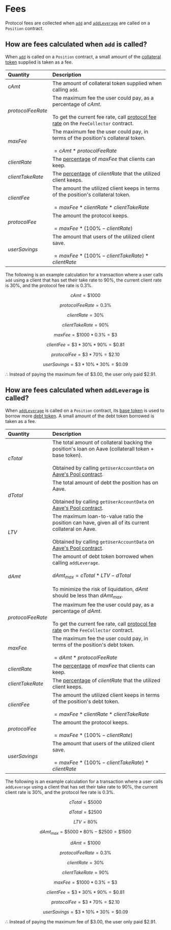 # Fees

Protocol fees are collected when [`add`](/technical-docs/contracts/position.mdx#add) and [`addLeverage`](/technical-docs/contracts/position.mdx#addleverage) are called on a `Position` contract.

## How are fees calculated when `add` is called?

When [`add`](/technical-docs/contracts/position.mdx#add) is called on a `Position` contract, a small amount of the [collateral token](/references/glossary.mdx) supplied is taken as a fee.

| Quantity          | Description                                                                                                                                                                                                    |
| :---------------- | :------------------------------------------------------------------------------------------------------------------------------------------------------------------------------------------------------------- |
| $cAmt$            | The amount of collateral token supplied when calling `add`.                                                                                                                                                    |
| $protocolFeeRate$ | The maximum fee the user could pay, as a percentage of $cAmt$. <br/><br/> To get the current fee rate, call [protocol fee rate](contracts/fee-collector.mdx#protocol_fee_rate) on the `FeeCollector` contract. |
| $maxFee$          | The maximum fee the user could pay, in terms of the position's collateral token. <br/><br/> $=cAmt*protocolFeeRate$                                                                                            |
| $clientRate$      | The [percentage](contracts/fee-collector.mdx#clientrate) of $maxFee$ that clients can keep.                                                                                                                    |
| $clientTakeRate$  | The [percentage](contracts/fee-collector.mdx#clienttakerates) of $clientRate$ that the utilized client keeps.                                                                                                  |
| $clientFee$       | The amount the utilized client keeps in terms of the position's collateral token. <br/><br/> $=maxFee*clientRate*clientTakeRate$                                                                               |
| $protocolFee$     | The amount the protocol keeps. <br/><br/> $=maxFee*(100\%-clientRate)$                                                                                                                                         |
| $userSavings$     | The amount that users of the utilized client save. <br/><br/> $=maxFee*(100\%-clientTakeRate)*clientRate$                                                                                                      |

The following is an example calculation for a transaction where a user calls `add` using a client that has set their take rate to 90%, the current client rate is 30%, and the protocol fee rate is 0.3%.

$$cAmt=\$1000$$

$$protocolFeeRate=0.3\%$$

$$clientRate=30\%$$

$$clientTakeRate=90\%$$

$$maxFee=\$1000*0.3\%=\$3$$

$$clientFee=\$3*30\%*90\%=\$0.81$$

$$protocolFee=\$3*70\%=\$2.10$$

$$userSavings=\$3*10\%*30\%=\$0.09$$

$\therefore$ Instead of paying the maximum fee of \$3.00, the user only paid \$2.91.

## How are fees calculated when `addLeverage` is called?

When [`addLeverage`](/technical-docs/contracts/position.mdx#addleverage) is called on a `Position` contract, its [base token](/references/glossary.mdx) is used to borrow more [debt token](/references/glossary.mdx). A small amount of the debt token borrowed is taken as a fee.

| Quantity          | Description                                                                                                                                                                                                                                                  |
| :---------------- | :----------------------------------------------------------------------------------------------------------------------------------------------------------------------------------------------------------------------------------------------------------- |
| $cTotal$          | The total amount of collateral backing the position's loan on Aave (collaterall token + base token). <br/><br/> Obtained by calling `getUserAccountData` on [Aave's Pool contract](https://docs.aave.com/developers/core-contracts/pool#getuseraccountdata). |
| $dTotal$          | The total amount of debt the position has on Aave. <br/><br/> Obtained by calling `getUserAccountData` on [Aave's Pool contract](https://docs.aave.com/developers/core-contracts/pool#getuseraccountdata).                                                   |
| $LTV$             | The maximum loan-to-value ratio the position can have, given all of its current collateral on Aave. <br/><br/> Obtained by calling `getUserAccountData` on [Aave's Pool contract](https://docs.aave.com/developers/core-contracts/pool#getuseraccountdata).  |
| $dAmt$            | The amount of debt token borrowed when calling `addLeverage`. <br/><br/> $dAmt_{max}=cTotal*LTV-dTotal$ <br/><br/> To minimize the risk of liquidation, $dAmt$ should be less than $dAmt_{max}$.                                                             |
| $protocolFeeRate$ | The maximum fee the user could pay, as a percentage of $dAmt$. <br/><br/> To get the current fee rate, call [protocol fee rate](contracts/fee-collector.mdx#protocol_fee_rate) on the `FeeCollector` contract.                                               |
| $maxFee$          | The maximum fee the user could pay, in terms of the position's debt token. <br/><br/> $=dAmt*protocolFeeRate$                                                                                                                                                |
| $clientRate$      | The [percentage](contracts/fee-collector.mdx#clientrate) of $maxFee$ that clients can keep.                                                                                                                                                                  |
| $clientTakeRate$  | The [percentage](contracts/fee-collector.mdx#clienttakerates) of $clientRate$ that the utilized client keeps.                                                                                                                                                |
| $clientFee$       | The amount the utilized client keeps in terms of the position's debt token. <br/><br/> $=maxFee*clientRate*clientTakeRate$                                                                                                                                   |
| $protocolFee$     | The amount the protocol keeps. <br/><br/> $=maxFee*(100\%-clientRate)$                                                                                                                                                                                       |
| $userSavings$     | The amount that users of the utilized client save. <br/><br/> $=maxFee*(100\%-clientTakeRate)*clientRate$                                                                                                                                                    |

The following is an example calculation for a transaction where a user calls `addLeverage` using a client that has set their take rate to 90%, the current client rate is 30%, and the protocol fee rate is 0.3%.

$$cTotal=\$5000$$

$$dTotal=\$2500$$

$$LTV=80\%$$

$$dAmt_{max}=\$5000*80\%-\$2500=\$1500$$

$$dAmt=\$1000$$

$$protocolFeeRate=0.3\%$$

$$clientRate=30\%$$

$$clientTakeRate=90\%$$

$$maxFee=\$1000*0.3\%=\$3$$

$$clientFee=\$3*30\%*90\%=\$0.81$$

$$protocolFee=\$3*70\%=\$2.10$$

$$userSavings=\$3*10\%*30\%=\$0.09$$

$\therefore$ Instead of paying the maximum fee of \$3.00, the user only paid \$2.91.
